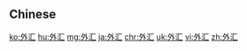 {{also|外匯}}
==Chinese==
{{zh-see|外匯}}

[[ko:外汇]]
[[hu:外汇]]
[[mg:外汇]]
[[ja:外汇]]
[[chr:外汇]]
[[uk:外汇]]
[[vi:外汇]]
[[zh:外汇]]
